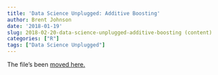 ```yaml
---
title: 'Data Science Unplugged: Additive Boosting'
author: Brent Johnson
date: '2018-01-19'
slug: 2018-02-20-data-science-unplugged-additive-boosting (content)
categories: ["R"]
tags: ["Data Science Unplugged"]
---
```


The file's been [moved here.](/files/2018-02-19-data-science-unplugged-additive-boosting.html)


